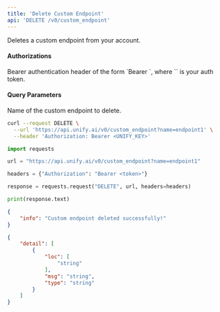 ```yaml
---
title: 'Delete Custom Endpoint'
api: 'DELETE /v0/custom_endpoint'
---
```

Deletes a custom endpoint from your account.

#### Authorizations

<ParamField header="Authorization" type="string" required="true">
  Bearer authentication header of the form `Bearer <token>`, where `<token>` is your auth token.
</ParamField>

#### Query Parameters

<ParamField query="name" type="string" required="true">
Name of the custom endpoint to delete.
</ParamField>

<RequestExample>

```bash cURL
curl --request DELETE \
  --url 'https://api.unify.ai/v0/custom_endpoint?name=endpoint1' \
  --header 'Authorization: Bearer <UNIFY_KEY>'
```

```python Python
import requests

url = "https://api.unify.ai/v0/custom_endpoint?name=endpoint1"

headers = {"Authorization": "Bearer <token>"}

response = requests.request("DELETE", url, headers=headers)

print(response.text)
```

</RequestExample>
<ResponseExample>

```json 200
{
    "info": "Custom endpoint deleted successfully!"
}
```

```json 422
{
    "detail": [
        {
            "loc": [
                "string"
            ],
            "msg": "string",
            "type": "string"
        }
    ]
}
```

</ResponseExample>

